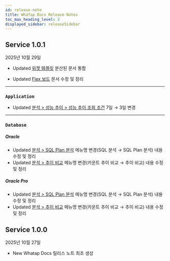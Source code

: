 ```yaml
---
id: release-note
title: WhaTap Docs Release Notes
toc_max_heading_level: 2
displayed_sidebar: releaseSidebar
---
```


## Service 1.0.1

2025년 10월 29일 

<div class='indentTab'>

- <Status priority='1'>Updated</Status> [위젯 템플릿](/widget-template) 분산된 문서 통합

- <Status priority='1'>Updated</Status> [Flex 보드](/java/flex-board) 문서 수정 및 정리

---

### `Application`

- <Status priority='1'>Updated</Status> [분석 &gt; 성능 추이 &gt; 성능 추이 조회 조건](/java/performance-trend#performance-trend-search-conditions) 7일 → 3일 변경

---

### `Database`

##### Oracle

- <Status priority='1'>Updated</Status> [분석  &gt; SQL Plan 분석](/oracle/analysis-sql) 메뉴명 변경(SQL 분석 → SQL Plan 분석) 내용 수정 및 정리
- <Status priority='1'>Updated</Status> [분석  &gt; 추이 비교](/oracle/analysis-count-trend) 메뉴명 변경(카운트 추이 비교 → 추이 비교) 내용 수정 및 정리

##### Oracle Pro

- <Status priority='1'>Updated</Status> [분석  &gt; SQL Plan 분석](/oracle-pro/analysis-sql) 메뉴명 변경(SQL 분석 → SQL Plan 분석) 내용 수정 및 정리
- <Status priority='1'>Updated</Status> [분석  &gt; 추이 비교](/oracle-pro/analysis-count-trend) 메뉴명 변경(카운트 추이 비교 → 추이 비교) 내용 수정 및 정리

</div> 

## Service 1.0.0

2025년 10월 27일 

- <Status priority='1'>New</Status> Whatap Docs 릴리스 노트 최초 생성